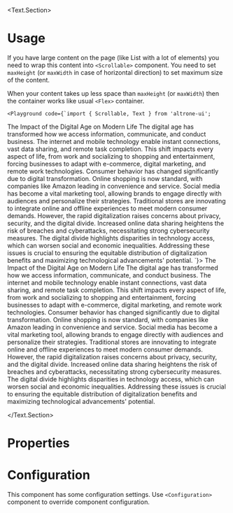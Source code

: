 
<BluePrint title="Scrollable" description="This component is used to display large content inside a container with scrollbars" />

<Text.Section>
# Usage

  If you have large content on the page (like List with a lot of elements) you need to wrap this content into `<Scrollable>` component.
  You need to set `maxHeight` (or `maxWidth` in case of horizontal direction) to set maximum size of the content.

  When your content takes up less space than `maxHeight` (or `maxWidth`) then the container works like usual `<Flex>` container.

    <Playground code={`import { Scrollable, Text } from 'altrone-ui';

<Scrollable maxHeight="300px">
  <Text>
    <Text.Heading role="heading">The Impact of the Digital Age on Modern Life</Text.Heading>
    <Text.Paragraph>
      The digital age has transformed how we <Text.Inline highlighted>access information</Text.Inline>, <Text.Inline highlighted>communicate</Text.Inline>, and <Text.Inline highlighted>conduct business</Text.Inline>. The internet and mobile technology enable instant connections, vast data sharing, and remote task completion. This shift impacts every aspect of life, from work and socializing to shopping and entertainment, forcing businesses to adapt with e-commerce, digital marketing, and remote work technologies.
    </Text.Paragraph>
    <Text.Paragraph>
      Consumer behavior has changed significantly due to digital transformation. Online shopping is now standard, with companies like Amazon leading in convenience and service. Social media has become a vital marketing tool, allowing brands to engage directly with audiences and personalize their strategies. Traditional stores are innovating to integrate online and offline experiences to meet modern consumer demands.
    </Text.Paragraph>
    <Text.Paragraph>
      However, the rapid digitalization raises concerns about privacy, security, and the digital divide. Increased online data sharing heightens the risk of breaches and cyberattacks, necessitating strong cybersecurity measures. The digital divide highlights disparities in technology access, which can worsen social and economic inequalities. Addressing these issues is crucial to ensuring the equitable distribution of digitalization benefits and maximizing technological advancements' potential.
    </Text.Paragraph>
  </Text>
</Scrollable>
`}>
      <Text>
        <Text.Heading role="heading">The Impact of the Digital Age on Modern Life</Text.Heading>
        <Text.Paragraph>
          The digital age has transformed how we <Text.Inline highlighted>access information</Text.Inline>, <Text.Inline highlighted>communicate</Text.Inline>, and <Text.Inline highlighted>conduct business</Text.Inline>. The internet and mobile technology enable instant connections, vast data sharing, and remote task completion. This shift impacts every aspect of life, from work and socializing to shopping and entertainment, forcing businesses to adapt with e-commerce, digital marketing, and remote work technologies.
        </Text.Paragraph>
        <Text.Paragraph>
          Consumer behavior has changed significantly due to digital transformation. Online shopping is now standard, with companies like Amazon leading in convenience and service. Social media has become a vital marketing tool, allowing brands to engage directly with audiences and personalize their strategies. Traditional stores are innovating to integrate online and offline experiences to meet modern consumer demands.
        </Text.Paragraph>
        <Text.Paragraph>
          However, the rapid digitalization raises concerns about privacy, security, and the digital divide. Increased online data sharing heightens the risk of breaches and cyberattacks, necessitating strong cybersecurity measures. The digital divide highlights disparities in technology access, which can worsen social and economic inequalities. Addressing these issues is crucial to ensuring the equitable distribution of digitalization benefits and maximizing technological advancements' potential.
        </Text.Paragraph>
      </Text>
    </Playground>

</Text.Section>

# Properties

<PropertiesTable title="Properties" data={ScrollableProps} />

# Configuration

This component has some configuration settings. Use `<Configuration>` component to override component configuration.

<ConfigTable filter="scrollable." />